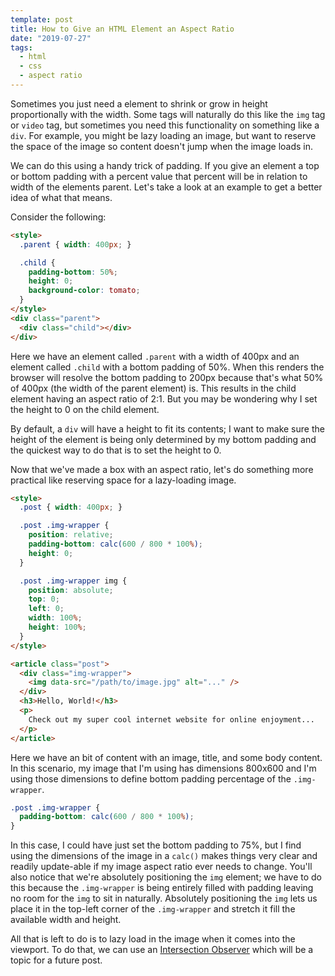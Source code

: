 ```yaml
---
template: post
title: How to Give an HTML Element an Aspect Ratio
date: "2019-07-27"
tags:
  - html
  - css
  - aspect ratio
---
```


Sometimes you just need a element to shrink or grow in height proportionally with the width. Some tags will naturally do this like the `img` tag or `video` tag, but sometimes you need this functionality on something like a `div`. For example, you might be lazy loading an image, but want to reserve the space of the image so content doesn't jump when the image loads in.

We can do this using a handy trick of padding. If you give an element a top or bottom padding with a percent value that percent will be in relation to width of the elements parent. Let's take a look at an example to get a better idea of what that means.

Consider the following:

```html
<style>
  .parent { width: 400px; }

  .child {
    padding-bottom: 50%;
    height: 0;
    background-color: tomato;
  }
</style>
<div class="parent">
  <div class="child"></div>
</div>
```

Here we have an element called `.parent` with a width of 400px and an element called `.child` with a bottom padding of 50%. When this renders the browser will resolve the bottom padding to 200px because that's what 50% of 400px (the width of the parent element) is. This results in the child element having an aspect ratio of 2:1. But you may be wondering why I set the height to 0 on the child element.

By default, a `div` will have a height to fit its contents; I want to make sure the height of the element is being only determined by my bottom padding and the quickest way to do that is to set the height to 0.

Now that we've made a box with an aspect ratio, let's do something more practical like reserving space for a lazy-loading image.

```html
<style>
  .post { width: 400px; }

  .post .img-wrapper {
    position: relative;
    padding-bottom: calc(600 / 800 * 100%);
    height: 0;
  }

  .post .img-wrapper img {
    position: absolute;
    top: 0;
    left: 0;
    width: 100%;
    height: 100%;
  }
</style>

<article class="post">
  <div class="img-wrapper">
    <img data-src="/path/to/image.jpg" alt="..." />
  </div>
  <h3>Hello, World!</h3>
  <p>
    Check out my super cool internet website for online enjoyment...
  </p>
</article>
```

Here we have an bit of content with an image, title, and some body content. In this scenario, my image that I'm using has dimensions 800x600 and I'm using those dimensions to define bottom padding percentage of the `.img-wrapper`.

```css
.post .img-wrapper {
  padding-bottom: calc(600 / 800 * 100%);
}
```

In this case, I could have just set the bottom padding to 75%, but I find using the dimensions of the image in a `calc()` makes things very clear and readily update-able if my image aspect ratio ever needs to change. You'll also notice that we're absolutely positioning the `img` element; we have to do this because the `.img-wrapper` is being entirely filled with padding leaving no room for the `img` to sit in naturally. Absolutely positioning the `img` lets us place it in the top-left corner of the `.img-wrapper` and stretch it fill the available width and height.

All that is left to do is to lazy load in the image when it comes into the viewport. To do that, we can use an [Intersection Observer](https://developer.mozilla.org/en-US/docs/Web/API/Intersection_Observer_API) which will be a topic for a future post.
